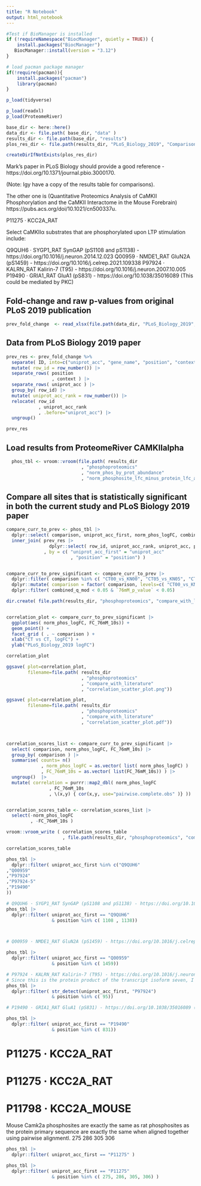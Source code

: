 ```yaml
---
title: "R Notebook"
output: html_notebook
---
```



```r

#Test if BioManager is installed 
if (!requireNamespace("BiocManager", quietly = TRUE)) {
    install.packages("BiocManager")
   BiocManager::install(version = "3.12")
}

# load pacman package manager
if(!require(pacman)){
    install.packages("pacman")
    library(pacman)
}

p_load(tidyverse)

p_load(readxl)
p_load(ProteomeRiver)
```


```r

base_dir <- here::here()
data_dir <- file.path( base_dir, "data" )
results_dir <- file.path(base_dir, "results")
plos_res_dir <- file.path(results_dir, "PLoS_Biology_2019", "Comparison")

createDirIfNotExists(plos_res_dir)
```

Mark’s paper in PLoS Biology should provide a good reference - https://doi.org/10.1371/journal.pbio.3000170.

(Note: Igy have a copy of the results table for comparisons).

 

The other one is (Quantitative Proteomics Analysis of CaMKII Phosphorylation and the CaMKII Interactome in the Mouse Forebrain) https://pubs.acs.org/doi/10.1021/cn500337u.


P11275 · KCC2A_RAT 
 

Select CaMKIIα substrates that are phosphorylated upon LTP stimulation include:

Q9QUH6 · SYGP1_RAT SynGAP (pS1108 and pS1138) - https://doi.org/10.1016/j.neuron.2014.12.023
Q00959 · NMDE1_RAT GluN2A (pS1459) - https://doi.org/10.1016/j.celrep.2021.109338
P97924 · KALRN_RAT Kalirin-7 (T95) - https://doi.org/10.1016/j.neuron.2007.10.005
P19490 · GRIA1_RAT GluA1 (pS831) - https://doi.org/10.1038/35016089 (This could be mediated by PKC)



## Fold-change and raw p-values from original PLoS 2019 publication
```r
prev_fold_change  <- read_xlsx(file.path(data_dir, "PLoS_Biology_2019", "76 mM KCl table - ip edited.xlsx") ) 
```

## Data from PLoS Biology 2019 paper
```r
prev_res <- prev_fold_change %>%
  separate( ID, into=c("uniprot_acc", "gene_name", "position", "context"), sep="\\|") |>
  mutate( row_id = row_number()) |>
  separate_rows( position
                 , context ) |>
  separate_rows( uniprot_acc ) |>
  group_by( row_id) |>
  mutate( uniprot_acc_rank = row_number()) |>
  relocate( row_id
            , uniprot_acc_rank
            , .before="uniprot_acc") |>
  ungroup()

prev_res
```

## Load results from ProteomeRiver CAMKIIalpha
```r

  phos_tbl <- vroom::vroom(file.path( results_dir
                            , "phosphoproteomics"
                            , "norm_phos_by_prot_abundance"
                            , "norm_phosphosite_lfc_minus_protein_lfc_annotated.tsv") )

```


## Compare all sites that is statistically significant in both the current study and PLoS Biology 2019 paper
```r
compare_curr_to_prev <- phos_tbl |>
  dplyr::select( comparison, uniprot_acc_first, norm_phos_logFC, combined_q_mod, position, residue, log2FC.phos, q.mod.phos, log2FC.prot, q.mod.prot, status) |>
  inner_join( prev_res |>
                dplyr::select( row_id, uniprot_acc_rank, uniprot_acc, position, FC_76mM_10s, SD_76mM_10s , `76mM_p_value` )
              , by = c( "uniprot_acc_first" = "uniprot_acc"
                        , "position" = "position") ) 


compare_curr_to_prev_significant <- compare_curr_to_prev |>
  dplyr::filter( comparison %in% c( "CT00_vs_KN00", "CT05_vs_KN05", "CT15_vs_KN15", "CT30_vs_KN30")) |>
  dplyr::mutate( comparison = factor( comparison, levels=c( "CT00_vs_KN00", "CT05_vs_KN05", "CT15_vs_KN15", "CT30_vs_KN30"))) |>
  dplyr::filter( combined_q_mod < 0.05 & `76mM_p_value` < 0.05) 

dir.create( file.path(results_dir, "phosphoproteomics", "compare_with_literature") )


correlation_plot <- compare_curr_to_prev_significant |>
  ggplot(aes( norm_phos_logFC, FC_76mM_10s)) +
  geom_point() +
  facet_grid ( . ~ comparison ) +
  xlab("CT vs CT, logFC") +
  ylab("PLoS_Biology_2019 logFC")

correlation_plot

ggsave( plot=correlation_plot,
        filename=file.path( results_dir
                            , "phosphoproteomics"
                            , "compare_with_literature"
                            , "correlation_scatter_plot.png"))

ggsave( plot=correlation_plot,
        filename=file.path( results_dir
                            , "phosphoproteomics"
                            , "compare_with_literature"
                            , "correlation_scatter_plot.pdf"))



correlation_scores_list <- compare_curr_to_prev_significant |>
  select( comparison, norm_phos_logFC, FC_76mM_10s) |>
  group_by( comparison ) |>
  summarise( counts= n()
             , norm_phos_logFC = as.vector( list( norm_phos_logFC) )
             , FC_76mM_10s = as.vector( list(FC_76mM_10s)) ) |>
  ungroup()  |>
  mutate( correlation = purrr::map2_dbl( norm_phos_logFC
                , FC_76mM_10s
                , \(x,y) { cor(x,y, use="pairwise.complete.obs" )} ))


correlation_scores_table <- correlation_scores_list |>
  select(-norm_phos_logFC
         , -FC_76mM_10s )

vroom::vroom_write ( correlation_scores_table
                     , file.path(results_dir, "phosphoproteomics", "compare_with_literature", "correlation_scores_table.tab"))

correlation_scores_table


```


```r
phos_tbl |>
  dplyr::filter( uniprot_acc_first %in% c("Q9QUH6"
,"Q00959"
,"P97924"
,"P97924-5"
,"P19490"
))
```


```r
# Q9QUH6 · SYGP1_RAT SynGAP (pS1108 and pS1138) - https://doi.org/10.1016/j.neuron.2014.12.023
phos_tbl |>
  dplyr::filter( uniprot_acc_first == "Q9QUH6"
                 & position %in% c( 1108 , 1138))



# Q00959 · NMDE1_RAT GluN2A (pS1459) - https://doi.org/10.1016/j.celrep.2021.109338

phos_tbl |>
  dplyr::filter( uniprot_acc_first == "Q00959"
                 & position %in% c( 1459))

# P97924 · KALRN_RAT Kalirin-7 (T95) - https://doi.org/10.1016/j.neuron.2007.10.005
# Since this is the protein product of the transcript isoform seven, I need to use string matching to find matches to the UniProt accession. Isoforms are denoted by a dash and then the isoform number (e.g. P97924-7)
phos_tbl |>
  dplyr::filter( str_detect(uniprot_acc_first, "P97924")
                 & position %in% c( 95))

# P19490 · GRIA1_RAT GluA1 (pS831) - https://doi.org/10.1038/35016089 (This could be mediated by PKC)

phos_tbl |>
  dplyr::filter( uniprot_acc_first == "P19490"
                 & position %in% c( 831))
```



# P11275 · KCC2A_RAT 
# P11275 · KCC2A_RAT
# P11798 · KCC2A_MOUSE

Mouse Camk2a phosphosites are exactly the same as rat phosphosites as the protein primary sequence are exactly the same when aligned together using pairwise alignmentl. 
275
286
305
306
```r

phos_tbl |>
  dplyr::filter( uniprot_acc_first == "P11275" )

phos_tbl |>
  dplyr::filter( uniprot_acc_first == "P11275" 
                 & position %in% c( 275, 286, 305, 306) )



```


